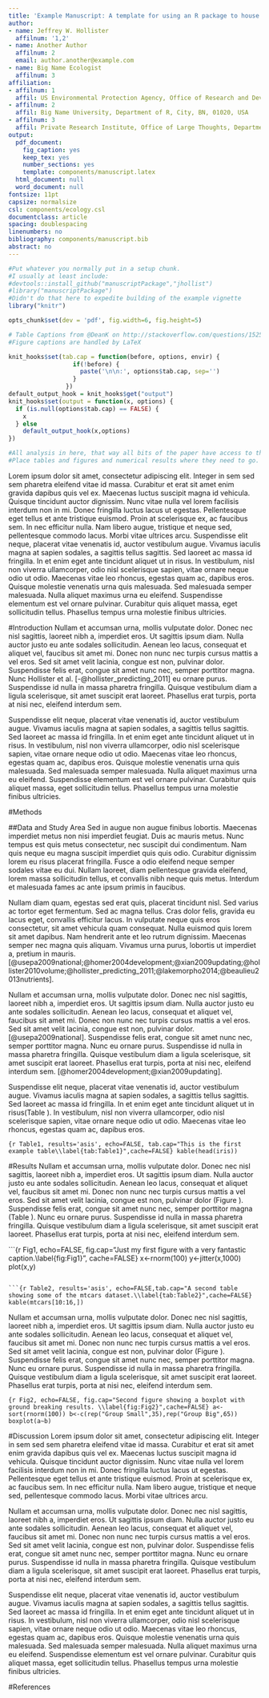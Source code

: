 ```yaml
---
title: 'Example Manuscript: A template for using an R package to house a reproducible manuscript'
author:  
- name: Jeffrey W. Hollister
  affilnum: '1,2'
- name: Another Author 
  affilnum: 2
  email: author.another@example.com
- name: Big Name Ecologist
  affilnum: 3
affiliation:
- affilnum: 1
  affil: US Environmental Protection Agency, Office of Research and Development, National Health and Environmental Effects Research Laboratory, Atlantic Ecology Division, 27 Tarzwell Drive  Narragansett, RI, 02882, USA
- affilnum: 2
  affil: Big Name University, Department of R, City, BN, 01020, USA
- affilnum: 3
  affil: Private Research Institute, Office of Large Thoughts, Department of Beer, Cool Town, ST, 99921, USA
output:
  pdf_document:
    fig_caption: yes
    keep_tex: yes
    number_sections: yes
    template: components/manuscript.latex
  html_document: null
  word_document: null
fontsize: 11pt
capsize: normalsize
csl: components/ecology.csl
documentclass: article
spacing: doublespacing
linenumbers: no
bibliography: components/manuscript.bib
abstract: no
---
```

<!--
%\VignetteEngine{knitr::rmarkdown}
%\VignetteIndexEntry{Example Manuscript}
-->

```r
#Put whatever you normally put in a setup chunk.
#I usually at least include:
#devtools::install_github("manuscriptPackage","jhollist")
#library("manuscriptPackage")
#Didn't do that here to expedite building of the example vignette
library("knitr")

opts_chunk$set(dev = 'pdf', fig.width=6, fig.height=5)

# Table Captions from @DeanK on http://stackoverflow.com/questions/15258233/using-table-caption-on-r-markdown-file-using-knitr-to-use-in-pandoc-to-convert-t
#Figure captions are handled by LaTeX

knit_hooks$set(tab.cap = function(before, options, envir) {
                  if(!before) { 
                    paste('\n\n:', options$tab.cap, sep='') 
                  }
                })
default_output_hook = knit_hooks$get("output")
knit_hooks$set(output = function(x, options) {
  if (is.null(options$tab.cap) == FALSE) {
    x
  } else
    default_output_hook(x,options)
})
```

```r
#All analysis in here, that way all bits of the paper have access to the final objects
#Place tables and figures and numerical results where they need to go.
```

<!-- Abstract is being wrapped in latex here so that all analysis can be run in the chunk above and the results reproducibly referenced in the abstract. -->

\singlespace

\vspace{2mm}\hrule

Lorem ipsum dolor sit amet, consectetur adipiscing elit. Integer in sem sed sem pharetra eleifend vitae id massa. Curabitur et erat sit amet enim gravida dapibus quis vel ex. Maecenas luctus suscipit magna id vehicula. Quisque tincidunt auctor dignissim. Nunc vitae nulla vel lorem facilisis interdum non in mi. Donec fringilla luctus lacus ut egestas. Pellentesque eget tellus et ante tristique euismod. Proin at scelerisque ex, ac faucibus sem. In nec efficitur nulla. Nam libero augue, tristique et neque sed, pellentesque commodo lacus. Morbi vitae ultrices arcu. Suspendisse elit neque, placerat vitae venenatis id, auctor vestibulum augue. Vivamus iaculis magna at sapien sodales, a sagittis tellus sagittis. Sed laoreet ac massa id fringilla. In et enim eget ante tincidunt aliquet ut in risus. In vestibulum, nisl non viverra ullamcorper, odio nisl scelerisque sapien, vitae ornare neque odio ut odio. Maecenas vitae leo rhoncus, egestas quam ac, dapibus eros. Quisque molestie venenatis urna quis malesuada. Sed malesuada semper malesuada. Nulla aliquet maximus urna eu eleifend. Suspendisse elementum est vel ornare pulvinar. Curabitur quis aliquet massa, eget sollicitudin tellus. Phasellus tempus urna molestie finibus ultricies.

\vspace{3mm}\hrule
\doublespace

#Introduction
Nullam et accumsan urna, mollis vulputate dolor. Donec nec nisl sagittis, laoreet nibh a, imperdiet eros. Ut sagittis ipsum diam. Nulla auctor justo eu ante sodales sollicitudin. Aenean leo lacus, consequat et aliquet vel, faucibus sit amet mi. Donec non nunc nec turpis cursus mattis a vel eros. Sed sit amet velit lacinia, congue est non, pulvinar dolor. Suspendisse felis erat, congue sit amet nunc nec, semper porttitor magna. Nunc Hollister et al. [-@hollister_predicting_2011] eu ornare  purus. Suspendisse id nulla in massa pharetra fringilla. Quisque vestibulum diam a ligula scelerisque, sit amet suscipit erat laoreet. Phasellus erat turpis, porta at nisi nec, eleifend interdum sem.

Suspendisse elit neque, placerat vitae venenatis id, auctor vestibulum augue. Vivamus iaculis magna at sapien sodales, a sagittis tellus sagittis. Sed laoreet ac massa id fringilla. In et enim eget ante tincidunt aliquet ut in risus. In vestibulum, nisl non viverra ullamcorper, odio nisl scelerisque sapien, vitae ornare neque odio ut odio. Maecenas vitae leo rhoncus, egestas quam ac, dapibus eros. Quisque molestie venenatis urna quis malesuada. Sed malesuada semper malesuada. Nulla aliquet maximus urna eu eleifend. Suspendisse elementum est vel ornare pulvinar. Curabitur quis aliquet massa, eget sollicitudin tellus. Phasellus tempus urna molestie finibus ultricies.

#Methods

##Data and Study Area
Sed in augue non augue finibus lobortis. Maecenas imperdiet metus non nisi imperdiet feugiat. Duis ac mauris metus. Nunc tempus est quis metus consectetur, nec suscipit dui condimentum. Nam quis neque eu magna suscipit imperdiet quis quis odio. Curabitur dignissim lorem eu risus placerat fringilla. Fusce a odio eleifend neque semper sodales vitae eu dui. Nullam laoreet, diam pellentesque gravida eleifend, lorem massa sollicitudin tellus, et convallis nibh neque quis metus. Interdum et malesuada fames ac ante ipsum primis in faucibus.

Nullam diam quam, egestas sed erat quis, placerat tincidunt nisl. Sed varius ac tortor eget fermentum. Sed ac magna tellus. Cras dolor felis, gravida eu lacus eget, convallis efficitur lacus. In vulputate neque quis eros consectetur, sit amet vehicula quam consequat. Nulla euismod quis lorem sit amet dapibus. Nam hendrerit ante et leo rutrum dignissim. Maecenas semper nec magna quis aliquam. Vivamus urna purus, lobortis ut imperdiet a, pretium in mauris.[@usepa2009national;@homer2004development;@xian2009updating;@hollister2010volume;@hollister_predicting_2011;@lakemorpho2014;@beaulieu2013nutrients].  

Nullam et accumsan urna, mollis vulputate dolor. Donec nec nisl sagittis, laoreet nibh a, imperdiet eros. Ut sagittis ipsum diam. Nulla auctor justo eu ante sodales sollicitudin. Aenean leo lacus, consequat et aliquet vel, faucibus sit amet mi. Donec non nunc nec turpis cursus mattis a vel eros. Sed sit amet velit lacinia, congue est non, pulvinar dolor. [@usepa2009national].  Suspendisse felis erat, congue sit amet nunc nec, semper porttitor magna. Nunc eu ornare purus. Suspendisse id nulla in massa pharetra fringilla. Quisque vestibulum diam a ligula scelerisque, sit amet suscipit erat laoreet. Phasellus erat turpis, porta at nisi nec, eleifend interdum sem. [@homer2004development;@xian2009updating].  

Suspendisse elit neque, placerat vitae venenatis id, auctor vestibulum augue. Vivamus iaculis magna at sapien sodales, a sagittis tellus sagittis. Sed laoreet ac massa id fringilla. In et enim eget ante tincidunt aliquet ut in risus(Table \ref{tab:Table1}). In vestibulum, nisl non viverra ullamcorper, odio nisl scelerisque sapien, vitae ornare neque odio ut odio. Maecenas vitae leo rhoncus, egestas quam ac, dapibus eros. 

```{r Table1, results='asis', echo=FALSE, tab.cap="This is the first example table\\label{tab:Table1}",cache=FALSE}
kable(head(iris))
```

#Results
Nullam et accumsan urna, mollis vulputate dolor. Donec nec nisl sagittis, laoreet nibh a, imperdiet eros. Ut sagittis ipsum diam. Nulla auctor justo eu ante sodales sollicitudin. Aenean leo lacus, consequat et aliquet vel, faucibus sit amet mi. Donec non nunc nec turpis cursus mattis a vel eros. Sed sit amet velit lacinia, congue est non, pulvinar dolor (Figure \ref{fig:Fig1}). Suspendisse felis erat, congue sit amet nunc nec, semper porttitor magna (Table \ref{tab:Table2}). Nunc eu ornare purus. Suspendisse id nulla in massa pharetra fringilla. Quisque vestibulum diam a ligula scelerisque, sit amet suscipit erat laoreet. Phasellus erat turpis, porta at nisi nec, eleifend interdum sem.

```{r Fig1, echo=FALSE, fig.cap="Just my first figure with a very fantastic caption.\\label{fig:Fig1}", cache=FALSE}
x<-rnorm(100)
y<-jitter(x,1000)
plot(x,y)

```

```{r Table2, results='asis', echo=FALSE,tab.cap="A second table showing some of the mtcars dataset.\\label{tab:Table2}",cache=FALSE}
kable(mtcars[10:16,])
```

Nullam et accumsan urna, mollis vulputate dolor. Donec nec nisl sagittis, laoreet nibh a, imperdiet eros. Ut sagittis ipsum diam. Nulla auctor justo eu ante sodales sollicitudin. Aenean leo lacus, consequat et aliquet vel, faucibus sit amet mi. Donec non nunc nec turpis cursus mattis a vel eros. Sed sit amet velit lacinia, congue est non, pulvinar dolor (Figure \ref{fig:Fig2}). Suspendisse felis erat, congue sit amet nunc nec, semper porttitor magna. Nunc eu ornare purus. Suspendisse id nulla in massa pharetra fringilla. Quisque vestibulum diam a ligula scelerisque, sit amet suscipit erat laoreet. Phasellus erat turpis, porta at nisi nec, eleifend interdum sem.

```{r Fig2, echo=FALSE, fig.cap="Second figure showing a boxplot with ground breaking results. \\label{fig:Fig2}",cache=FALSE}
a<-sort(rnorm(100))
b<-c(rep("Group Small",35),rep("Group Big",65))
boxplot(a~b)
```


#Discussion
Lorem ipsum dolor sit amet, consectetur adipiscing elit. Integer in sem sed sem pharetra eleifend vitae id massa. Curabitur et erat sit amet enim gravida dapibus quis vel ex. Maecenas luctus suscipit magna id vehicula. Quisque tincidunt auctor dignissim. Nunc vitae nulla vel lorem facilisis interdum non in mi. Donec fringilla luctus lacus ut egestas. Pellentesque eget tellus et ante tristique euismod. Proin at scelerisque ex, ac faucibus sem. In nec efficitur nulla. Nam libero augue, tristique et neque sed, pellentesque commodo lacus. Morbi vitae ultrices arcu.

Nullam et accumsan urna, mollis vulputate dolor. Donec nec nisl sagittis, laoreet nibh a, imperdiet eros. Ut sagittis ipsum diam. Nulla auctor justo eu ante sodales sollicitudin. Aenean leo lacus, consequat et aliquet vel, faucibus sit amet mi. Donec non nunc nec turpis cursus mattis a vel eros. Sed sit amet velit lacinia, congue est non, pulvinar dolor. Suspendisse felis erat, congue sit amet nunc nec, semper porttitor magna. Nunc eu ornare purus. Suspendisse id nulla in massa pharetra fringilla. Quisque vestibulum diam a ligula scelerisque, sit amet suscipit erat laoreet. Phasellus erat turpis, porta at nisi nec, eleifend interdum sem.

Suspendisse elit neque, placerat vitae venenatis id, auctor vestibulum augue. Vivamus iaculis magna at sapien sodales, a sagittis tellus sagittis. Sed laoreet ac massa id fringilla. In et enim eget ante tincidunt aliquet ut in risus. In vestibulum, nisl non viverra ullamcorper, odio nisl scelerisque sapien, vitae ornare neque odio ut odio. Maecenas vitae leo rhoncus, egestas quam ac, dapibus eros. Quisque molestie venenatis urna quis malesuada. Sed malesuada semper malesuada. Nulla aliquet maximus urna eu eleifend. Suspendisse elementum est vel ornare pulvinar. Curabitur quis aliquet massa, eget sollicitudin tellus. Phasellus tempus urna molestie finibus ultricies.

#References